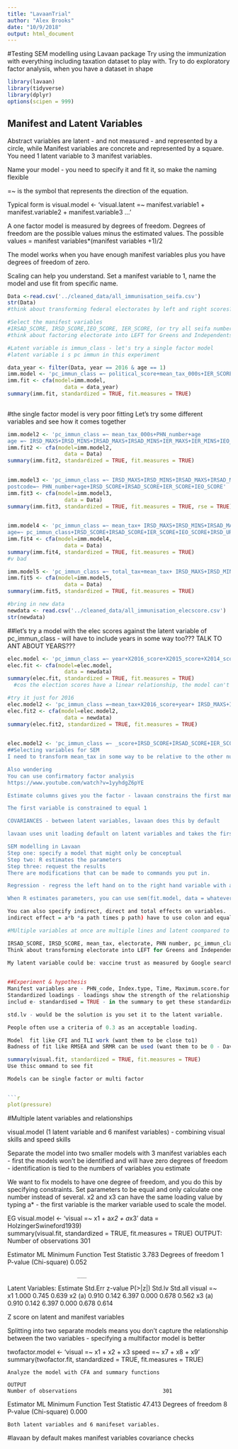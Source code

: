 ```yaml
---
title: "LavaanTrial"
author: "Alex Brooks"
date: "10/9/2018"
output: html_document
---
```

#Testing SEM modelling using Lavaan package
Try using the immunization with everything including taxation dataset to play with.
Try to do exploratory factor analysis, when you have a dataset in shape
```r
library(lavaan)
library(tidyverse)
library(dplyr)
options(scipen = 999)
```

## Manifest and Latent Variables

Abstract variables are latent - and not measured - and represented by a circle, while Manifest variables are concrete and represented by a square. You need 1 latent variable to 3 manifest variables.

Name your model - you need to specify it and fit it, so make the naming flexible

=~ is the symbol that represents the direction of the equation.

Typical form is 
visual.model <- 'visual.latent =~ manifest.variable1 + manifest.variable2 + manifest.variable3 ...'

A one factor model is measured by degrees of freedom.
Degrees of freedom are the possible values minus the estimated values.
The possible values = manifest variables*(manifest variables +1)/2

The model works when you have enough manifest variables plus you have degrees of freedom of zero.

Scaling can help you understand. Set a manifest variable to 1, name the model and use fit from specific name.
```r
Data <-read.csv('../cleaned_data/all_immunisation_seifa.csv')
str(Data)
#think about transforming federal electorates by left and right scores?
```
```r
#Select the manifest variables
#IRSAD_SCORE, IRSD_SCORE,IEO_SCORE, IER_SCORE, (or try all seifa numbers first) mean_tax, electorate, PHN number, pc_immun_class, year, age, postcode?
#think about factoring electorate into LEFT for Greens and Independents and Labor who are RED and RIGHT for Libs, Nats, Conservative Independents

#Latent variable is immun_class - let's try a single factor model
#latent variable i s pc immun in this experiment

data_year <- filter(Data, year == 2016 & age == 1)
imm.model <- 'pc_immun_class =~ political_score+mean_tax_000s+IER_SCORE+IEO_SCORE'
imm.fit <- cfa(model=imm.model,
                  data = data_year)
summary(imm.fit, standardized = TRUE, fit.measures = TRUE)
  
```
#the single factor model is very poor fitting
Let's try some different variables and see how it comes together
```r
imm.model2 <- 'pc_immun_class =~ mean_tax_000s+PHN_number+age
age =~ IRSD_MAXS+IRSD_MINS+IRSAD_MAXS+IRSAD_MINS+IER_MAXS+IER_MINS+IEO_MAXS+IEO_MINS'
imm.fit2 <- cfa(model=imm.model2,
                  data = Data)
summary(imm.fit2, standardized = TRUE, fit.measures = TRUE)
  
```
```r
imm.model3 <- 'pc_immun_class =~ IRSD_MAXS+IRSD_MINS+IRSAD_MAXS+IRSAD_MINS+IER_MAXS+IER_MINS+IEO_MAXS+IEO_MINS
postcode=~ PHN_number+age+IRSD_SCORE+IRSAD_SCORE+IER_SCORE+IEO_SCORE'
imm.fit3 <- cfa(model=imm.model3,
                  data = Data)
summary(imm.fit3, standardized = TRUE, fit.measures = TRUE, rse = TRUE)
  
```
```r
imm.model4 <- 'pc_immun_class =~ mean_tax+ IRSD_MAXS+IRSD_MINS+IRSAD_MAXS+IRSAD_MINS+IER_MAXS+IER_MINS+IEO_MAXS+IEO_MINS
age=~ pc_immun_class+IRSD_SCORE+IRSAD_SCORE+IER_SCORE+IEO_SCORE+IRSD_URP+IRSAD_URP+IER_URP+IEO_URP'
imm.fit4 <- cfa(model=imm.model4,
                  data = Data)
summary(imm.fit4, standardized = TRUE, fit.measures = TRUE)
#v bad
```
```r
imm.model5 <- 'pc_immun_class =~ total_tax+mean_tax+ IRSD_MAXS+IRSD_MINS+IRSAD_MAXS+IRSAD_MINS+IER_MAXS+IER_MINS+IEO_MAXS+IEO_MINS+ IRSD_SCORE+IRSAD_SCORE+IER_SCORE+IEO_SCORE'
imm.fit5 <- cfa(model=imm.model5,
                  data = Data)
summary(imm.fit5, standardized = TRUE, fit.measures = TRUE)
```
```r
#bring in new data
newdata <- read.csv('../cleaned_data/all_immunisation_elecscore.csv')
str(newdata)
```
##let's try a model with the elec scores against the latent variable of pc_immun_class - will have to include years in some way too??? TALK TO ANT ABOUT YEARS???

```r
elec.model <- 'pc_immun_class =~ year+X2016_score+X2015_score+X2014_score+X2013_score+X2012_score+X2011_score'
elec.fit <- cfa(model=elec.model,
                  data = newdata)
summary(elec.fit, standardized = TRUE, fit.measures = TRUE)
  #cos the election scores have a linear relationship, the model can't happen
```
```r
#try it just for 2016
elec.model2 <- 'pc_immun_class =~mean_tax+X2016_score+year+ IRSD_MAXS+IRSD_MINS+IRSAD_MAXS+IRSAD_MINS+IER_MAXS+IER_MINS+IEO_MAXS+IEO_MINS+ IRSD_SCORE+IRSAD_SCORE+IER_SCORE+IEO_SCORE'
elec.fit2 <- cfa(model=elec.model2,
                  data = newdata)
summary(elec.fit2, standardized = TRUE, fit.measures = TRUE)
  
```


```r
elec.model2 <- 'pc_immun_class =~ _score+IRSD_SCORE+IRSAD_SCORE+IER_SCORE+IEO_SCORE+IRSD_URP+IRSAD_URP+IER_URP+IEO_URP
##Selecting variables for SEM 
I need to transform mean_tax in some way to be relative to the other numbers??? Not sure how to do that

Also wondering
You can use confirmatory factor analysis
https://www.youtube.com/watch?v=1yyhdgZ6pYE

Estimate columns gives you the factor - lavaan constrains the first manifest variable, but if you need to constrain the others

The first variable is constrained to equal 1

COVARIANCES - between latent variables, lavaan does this by default

lavaan uses unit loading default on latent variables and takes the first variale to equal one unless you tell it otherwise. If you want to use a different variable then you pre-multiply first variable NA*x1 

SEM modelling in Lavaan
Step one: specify a model that might only be conceptual
Step two: R estimates the parameters
Step three: request the results
There are modifications that can be made to commands you put in. 

Regression - regress the left hand on to the right hand variable with a tilde

When R estimates parameters, you can use sem(fit.model, data = whatever) and you will only see basic results with summary command. Lavaan doesn't give all the results it has stored, estimates are unstandardized coefficients, so add standardized = TRUE is you want me, and add fit.measures = T, if you want r squared you use rse=TRUE too.

You can also specify indirect, direct and total effects on variables.
indirect effect = a*b *a path times p path) have to use colon and equal

#MUltiple variables at once are multiple lines and latent coompared to indicator/manifest variables

IRSAD_SCORE, IRSD_SCORE, mean_tax, electorate, PHN number, pc_immun_class, year, age, postcode?
Think about transforming electorate into LEFT for Greens and Independents and Labor who are RED and RIGHT for Libs, Nats, Conservative Independents - making it numeric

My latent variable could be: vaccine trust as measured by Google search demand?

 
##Experiment & hypothesis
Manifest variables are - PHN_code, Index.type, Time, Maximum.score.for
Standardized loadings - loadings show the strength of the relationship of the manifest variables - standardized loadings often easier to interpret.
includ e- standardised = TRUE - in the summary to get these standardized loadings, which are easier

std.lv - would be the solution is you set it to the latent variable. 

People often use a criteria of 0.3 as an acceptable loading.

Model  fit like CFI and TLI work (want them to be close to1)
Badness of fit like RMSEA and SRMR can be used (want them to be 0 - Davd A Kenny website pn measuring model fit)

summary(visual.fit, standardized = TRUE, fit.measures = TRUE)
Use thisc ommand to see fit

Models can be single factor or multi factor


```r
plot(pressure)
```

#Multiple latent variables and relationships

visual.model (1 latent variable and 6 manifest variables) - combining visual skills and speed skills

Separate the model into two smaller models with 3 manifest variables each - first the models won't be identified and will have zero degrees of freedom - identification is tied to the numbers of variables you estimate

We want to fix models to have one degree of freedom, and you do this by specifying constraints. Set parameters to be equal and only calculate one number instead of several. x2 and x3 can have the same loading value by typing a* - the first variable is the marker variable used to scale the model.

EG
visual.model <- 'visual =~ x1 + a*x2 + a*x3'
data = HolzingerSwineford1939)    
summary(visual.fit, standardized = TRUE, fit.measures = TRUE)
OUTPUT:
  Number of observations                           301

  Estimator                                         ML
  Minimum Function Test Statistic                3.783
  Degrees of freedom                                 1
  P-value (Chi-square)                           0.052

                          ___

Latent Variables:
                   Estimate  Std.Err  z-value  P(>|z|)   Std.lv  Std.all
  visual =~                                                             
    x1                1.000                               0.745    0.639
    x2         (a)    0.910    0.142    6.397    0.000    0.678    0.562
    x3         (a)    0.910    0.142    6.397    0.000    0.678    0.614
    

Z score on latent and manifest variables

Splitting into two separate models means you don't capture the relationship between the two variables - specifying a multifactor model is better

twofactor.model <- 'visual =~ x1 + x2 + x3 
    speed =~ x7 + x8 + x9'
    summary(twofactor.fit, standardized = TRUE, fit.measures = TRUE)
    
    Analyze the model with CFA and summary functions
    
    OUTPUT
    Number of observations                           301

  Estimator                                         ML
  Minimum Function Test Statistic               47.413
  Degrees of freedom                                 8
  P-value (Chi-square)                           0.000
    
    Both latent variables and 6 manifeset variables.
  
  
  #lavaan by default makes manifest variables covariance checks
  
  

